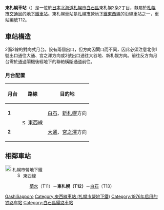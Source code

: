 {{NoteTA |G1=Railway |G2=Transport
|1=zh-cn:地铁; zh-hk:地鐵; zh-mo:地鐵; zh-sg:地铁; zh-tw:地下鐵;
|2=zh-hans:东札幌站; zh-hk:東札幌站; zh-tw:東札幌車站;
}}
{{日本車站資訊
|公司色    = orange
|文字色  = 
|站名    = 東札幌站
|圖片    = Higashi sapporo-sta.JPG
|pxl    = 300px
|圖片說明= 1號出入口
|日文原名= 東札幌
|平假名= ひがしさっぽろ
|羅馬拼音= Higashi Sapporo
|前一站  = T11 [[菊水站|菊水]]
|前一站距離   = 1.2
|後一站距離   = 1.1
|後一站  = [[白石站_(札幌市營地下鐵)|白石]] T13
|電報略號= 
|車站編號  =  {{車站編號c|orange|T12}}
|所屬公司= [[File:ST_Logo.svg|20px]] [[札幌市交通局|札幌市交通局]]
|所屬路線= [[File:Subway_SapporoTozai.svg|15px]] [[札幌市營地下鐵東西線|札幌市營地下鐵東西線]]
|距離  = 11.6
|起點站  = [[宮之澤站|宮之澤]]
|所在地  = [[札幌市|札幌市]][[白石區|白石區]]{{link-ja|東札幌|東札幌}}2條2丁目
|車站構造  = [[地底車站|地底車站]]
|月台配置  = 2面2線
|啟用年月日= 1976年（昭和51年）6月10日
|廢站年月日= 
|乘客人數= 9,792
|統計年度= 2014年度
|轉車    =
|備註    = 
}}
'''東札幌車站'''（{{jpn|j=東札幌駅|hg=ひがしさっぽろえき|rm=Higashi-sapporo eki|f=y}}）是一位於[[日本|日本]][[北海道|北海道]][[札幌市|札幌市]][[白石區|白石區]]東札幌2条2丁目，隸屬於[[札幌市交通局|札幌市交通局]]的[[鐵路車站|地下鐵車站]]。東札幌車站是[[札幌市營地下鐵東西線|札幌市營地下鐵東西線]]的沿線車站之一，車站編號T12。

== 車站構造 ==
2面2線的對向式月台。設有兩個出口，但方向因閘口而不同，因此必須注意北側1號出口通往大通、宮之澤方向或2號出口通往大谷地、新札幌方向。前往反方向月台需於通過閘機後經地下的聯絡橫斷通道前往。
=== 月台配置 ===
{| class=wikitable
|-
!月台!!路線!!目的地
|-
|'''1'''
|rowspan=2|[[File:Subway_SapporoTozai.svg|15px]] 東西線
|[[白石站_(札幌市營地下鐵)|白石]]、[[新札幌站_(札幌市營地下鐵)|新札幌]]方向
|-
|'''2'''
|[[大通站_(北海道)|大通]]、[[宮之澤站|宮之澤]]方向
|}

== 相鄰車站 ==
; [[File:ST_Logo.svg|20px]] 札幌市營地下鐵
: [[File:Subway_SapporoTozai.svg|15px]] 東西線
:: [[菊水站|菊水]]（T11）－'''東札幌（T12）'''－[[白石站_(札幌市營地下鐵)|白石]]（T13）

{{東西線 (札幌市營地下鐵)}}

{{DEFAULTSORT:Higashi-Sapporo}}
[[Category:日本鐵路車站_Hi|GashiSapporo]]
[[Category:東西線車站_(札幌市營地下鐵)|Category:東西線車站 (札幌市營地下鐵)]]
[[Category:1976年启用的铁路车站|Category:1976年启用的铁路车站]]
[[Category:白石區鐵路車站|Category:白石區鐵路車站]]

{{japan-rail-stub}}